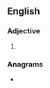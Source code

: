 ==English==

===Adjective===
{{head|en|comparative adjective}}

# {{en-comparative of|brassy}}

===Anagrams===
* {{anagrams|en|a=abeirrss|Barresis|Brasiers|braisers|brasiers}}